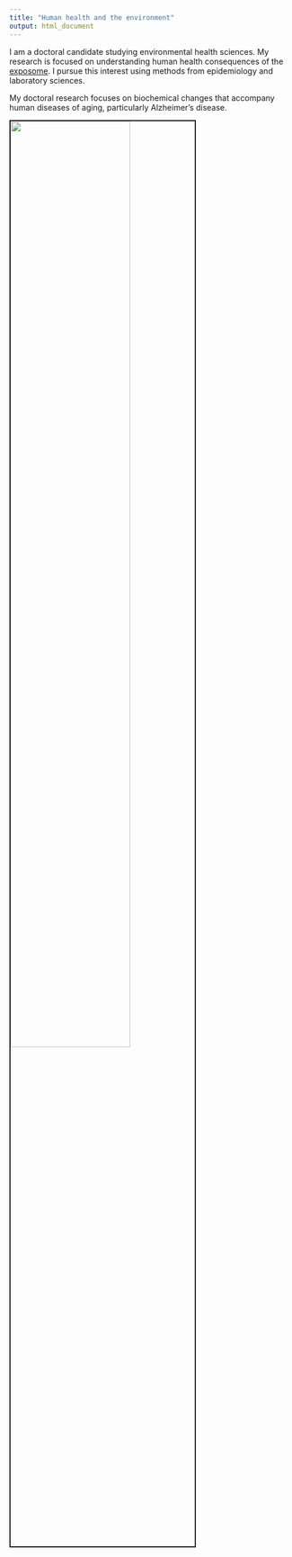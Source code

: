 ```yaml
---
title: "Human health and the environment"
output: html_document
---
```



I am a doctoral candidate studying environmental health sciences. My research is focused on understanding human health consequences of the [exposome](https://science.sciencemag.org/content/367/6476/392). I pursue this interest using methods from epidemiology and laboratory sciences.   

My doctoral research focuses on biochemical changes that accompany human diseases of aging, particularly Alzheimer's disease.

<img src="images/aims.png" style="width:65%; border:2px solid; margin-right: 20px">

